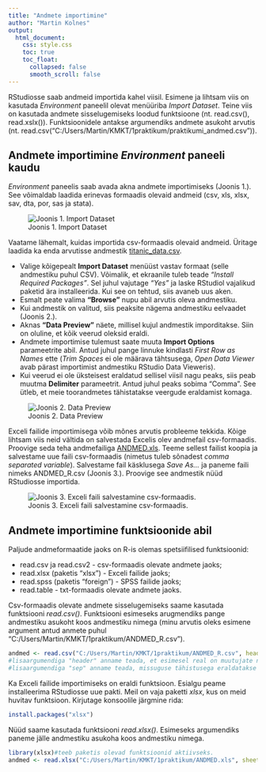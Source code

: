 ```yaml
---
title: "Andmete importimine"
author: "Martin Kolnes"
output:
  html_document:
    css: style.css
    toc: true
    toc_float:
      collapsed: false
      smooth_scroll: false
---
```


RStudiosse saab andmeid importida kahel viisil. Esimene ja lihtsam viis on kasutada *Environment* paneelil olevat menüüriba *Import Dataset*. Teine viis on kasutada andmete sisselugemiseks loodud funktsioone (nt. read.csv(), read.xslx()). Funktsioonidele antakse argumendiks andmete asukoht arvutis (nt.  read.csv("C:/Users/Martin/KMKT/1praktikum/praktikumi_andmed.csv")). 

## Andmete importimine *Environment* paneeli kaudu
*Environment* paneelis saab avada akna andmete importimiseks (Joonis 1.). See võimaldab laadida erinevas formaadis olevaid andmeid (csv, xls, xlsx, sav, dta, por, sas ja stata). 
   
![Joonis 1. Import Dataset](dataImportEnvironment.png)
  
Vaatame lähemalt, kuidas importida csv-formaadis olevaid andmeid. Üritage laadida ka enda arvutisse andmestik [titanic_data.csv](https://drive.google.com/open?id=1yxE15tlAtIMoVa1QHOVJbfxBZXrEDDJ5).

- Valige kõigepealt **Import Dataset** menüüst vastav formaat (selle andmestiku puhul CSV). Võimalik, et ekraanile tuleb teade *"Install Required Packages"*. Sel juhul vajutage *"Yes"* ja laske RStudiol vajalikud paketid ära installeerida. Kui see on tehtud, siis avaneb uus aken.     
- Esmalt peate valima **"Browse"** nupu abil arvutis oleva andmestiku.  
- Kui andmestik on valitud, siis peaksite nägema andmestiku eelvaadet (Joonis 2.).    
- Aknas **"Data Preview"** näete, millisel kujul andmestik imporditakse. Siin on oluline, et kõik veerud oleksid eraldi.  
- Andmete importimise tulemust saate muuta **Import Options** parameetrite abil. Antud juhul pange linnuke kindlasti *First Row as Names* ette (*Trim Spaces* ei ole määrava tähtsusega, *Open Data Viewer* avab pärast importimist andmestiku RStudio Data Vieweris).   
- Kui veerud ei ole üksteisest eraldatud sellisel viisil nagu peaks, siis peab muutma **Delimiter** parameetrit. Antud juhul peaks sobima "Comma". See ütleb, et meie toorandmetes tähistatakse veergude eraldamist komaga. 

  
![Joonis 2. Data Preview](KMKT/andmeteimportimine/viewCsv.png)

  
Exceli failide importimisega võib mõnes arvutis probleeme tekkida. Kõige lihtsam viis neid vältida on salvestada Excelis olev andmefail csv-formaadis.   
Proovige seda teha andmefailiga [ANDMED.xls](https://drive.google.com/open?id=1mjE0rCsudjEmKnkCGjKXdfxKqUmyHUsY). Teeme sellest failist koopia ja salvestame uue faili csv-formaadis (nimetus tuleb sõnadest *comma separated variable*). Salvestame fail käsklusega *Save As...* ja paneme faili nimeks ANDMED_R.csv (Joonis 3.). Proovige see andmestik nüüd RStudiosse importida.   

  
![Joonis 3. Exceli faili salvestamine csv-formaadis.](KMKT/andmeteimportimine/excelSal.png)




## Andmete importimine funktsioonide abil
Paljude andmeformaatide jaoks on R-is olemas spetsiifilised funktsioonid:  
    
* read.csv ja read.csv2 - csv-formaadis olevate andmete jaoks;   
* read.xlsx (paketis "xlsx") - Exceli failide jaoks;    
* read.spss (paketis "foreign") - SPSS failide jaoks;   
* read.table - txt-formaadis olevate andmete jaoks.   
  
Csv-formaadis olevate andmete sisselugemiseks saame kasutada funktsiooni *read.csv()*.  Funktsiooni esimeseks arugmendiks pange andmestiku asukoht koos andmestiku nimega (minu arvutis oleks esimene argument antud anmete puhul "C:/Users/Martin/KMKT/1praktikum/ANDMED_R.csv").  

```r
andmed <- read.csv("C:/Users/Martin/KMKT/1praktikum/ANDMED_R.csv", header=TRUE, sep =";") 
#lisaargumendiga "header" anname teada, et esimesel real on muutujate nimed
#lisaargumendiga "sep" anname teada, missuguse tähistusega eraldatakse veerge (peamised võimalused: sep = "," - eraldajaks koma, sep = " " - erldajaks tühik, sep = ";" - eraldajaks semikoolon, sep = "\t" - eraldajaks TABiga(tabulaatoriga))
```


Ka Exceli failide importimiseks on eraldi funktsioon. Esialgu peame installeerima RStudiosse uue pakti. Meil on vaja paketti *xlsx*, kus on meid huvitav funktsioon. Kirjutage konsoolile järgmine rida:  
```r
install.packages("xlsx")
```
Nüüd saame kasutada funktsiooni *read.xlsx()*. Esimeseks argumendiks paneme jälle andmestiku asukoha koos andmestiku nimega. 
```r
library(xlsx)#teeb paketis olevad funktsioonid aktiivseks. 
andmed <- read.xlsx("C:/Users/Martin/KMKT/1praktikum/ANDMED.xls", sheetIndex = 1) 
```

